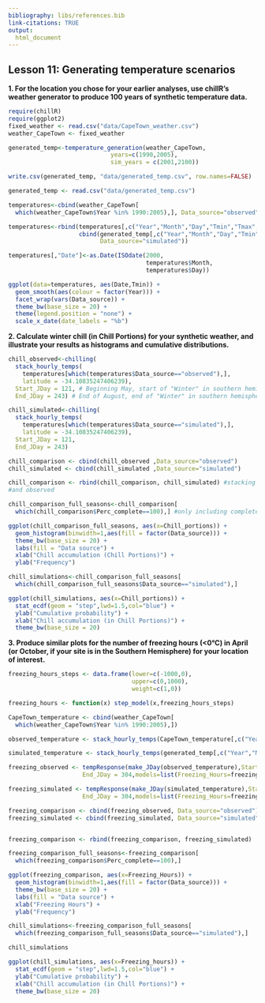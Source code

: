 ```yaml
---
bibliography: libs/references.bib
link-citations: TRUE
output: 
  html_document
---
```


## Lesson 11: Generating temperature scenarios

**1. For the location you chose for your earlier analyses, use chillR’s weather generator to produce 100 years of synthetic temperature data.**
```r
require(chillR)
require(ggplot2)
fixed_weather <- read.csv("data/CapeTown_weather.csv")
weather_CapeTown <- fixed_weather
```

```r
generated_temp<-temperature_generation(weather_CapeTown,
                             years=c(1990,2005),
                             sim_years = c(2001,2100))
```

```r
write.csv(generated_temp, "data/generated_temp.csv", row.names=FALSE)
```


```r
generated_temp <- read.csv("data/generated_temp.csv")

temperatures<-cbind(weather_CapeTown[
  which(weather_CapeTown$Year %in% 1990:2005),], Data_source="observed")

temperatures<-rbind(temperatures[,c("Year","Month","Day","Tmin","Tmax","Data_source")],
                    cbind(generated_temp[,c("Year","Month","Day","Tmin","Tmax")],
                          Data_source="simulated"))

temperatures[,"Date"]<-as.Date(ISOdate(2000,
                                       temperatures$Month,
                                       temperatures$Day))
```


```r
ggplot(data=temperatures, aes(Date,Tmin)) +
  geom_smooth(aes(colour = factor(Year))) +
  facet_wrap(vars(Data_source)) +
  theme_bw(base_size = 20) +
  theme(legend.position = "none") +
  scale_x_date(date_labels = "%b")
```


**2. Calculate winter chill (in Chill Portions) for your synthetic weather, and illustrate your results as histograms and cumulative distributions.**

```r
chill_observed<-chilling(
  stack_hourly_temps(
    temperatures[which(temperatures$Data_source=="observed"),],
    latitude = -34.10835247406239),
  Start_JDay = 121, # Beginning May, start of "Winter" in southern hemisphere
  End_JDay = 243) # End of August, end of "Winter" in southern hemisphere

chill_simulated<-chilling(
  stack_hourly_temps(
    temperatures[which(temperatures$Data_source=="simulated"),],
    latitude = -34.10835247406239),
  Start_JDay = 121,
  End_JDay = 243)

chill_comparison <- cbind(chill_observed ,Data_source="observed") 
chill_simulated <- cbind(chill_simulated ,Data_source="simulated")

chill_comparison <- rbind(chill_comparison, chill_simulated) #stacking simulated
#and observed

chill_comparison_full_seasons<-chill_comparison[
  which(chill_comparison$Perc_complete==100),] #only including complete years

ggplot(chill_comparison_full_seasons, aes(x=Chill_portions)) + 
  geom_histogram(binwidth=1,aes(fill = factor(Data_source))) +
  theme_bw(base_size = 20) +
  labs(fill = "Data source") +
  xlab("Chill accumulation (Chill Portions)") +
  ylab("Frequency")
```

```r
chill_simulations<-chill_comparison_full_seasons[
  which(chill_comparison_full_seasons$Data_source=="simulated"),]

ggplot(chill_simulations, aes(x=Chill_portions)) +
  stat_ecdf(geom = "step",lwd=1.5,col="blue") +
  ylab("Cumulative probability") +
  xlab("Chill accumulation (in Chill Portions)") +
  theme_bw(base_size = 20)
```

**3. Produce similar plots for the number of freezing hours (<0°C) in April (or October, if your site is in the Southern Hemisphere) for your location of interest.**

```r
freezing_hours_steps <- data.frame(lower=c(-1000,0), 
                                   upper=c(0,1000),
                                   weight=c(1,0))

freezing_hours <- function(x) step_model(x,freezing_hours_steps)

CapeTown_temperature <- cbind(weather_CapeTown[
  which(weather_CapeTown$Year %in% 1990:2005),])

observed_temperature <- stack_hourly_temps(CapeTown_temperature[,c("Year","Month","Day","Tmin","Tmax")], latitude = -34.10835247406239)$hourtemps

simulated_temperature <- stack_hourly_temps(generated_temp[,c("Year","Month","Day","Tmin","Tmax")], latitude = -34.10835247406239)$hourtemps

freezing_observed <- tempResponse(make_JDay(observed_temperature),Start_JDay = 274,
                     End_JDay = 304,models=list(Freezing_Hours=freezing_hours))

freezing_simulated <- tempResponse(make_JDay(simulated_temperature),Start_JDay = 274,
                     End_JDay = 304,models=list(Freezing_Hours=freezing_hours))

freezing_comparison <- cbind(freezing_observed, Data_source="observed") 
freezing_simulated <- cbind(freezing_simulated, Data_source="simulated")


freezing_comparison <- rbind(freezing_comparison, freezing_simulated)

freezing_comparison_full_seasons<-freezing_comparison[
  which(freezing_comparison$Perc_complete==100),]

ggplot(freezing_comparison, aes(x=Freezing_Hours)) + 
  geom_histogram(binwidth=1,aes(fill = factor(Data_source))) +
  theme_bw(base_size = 20) +
  labs(fill = "Data source") +
  xlab("Freezing Hours") +
  ylab("Frequency")
```


```r
chill_simulations<-freezing_comparison_full_seasons[
  which(freezing_comparison_full_seasons$Data_source=="simulated"),]

chill_simulations

ggplot(chill_simulations, aes(x=Freezing_hours)) +
  stat_ecdf(geom = "step",lwd=1.5,col="blue") +
  ylab("Cumulative probability") +
  xlab("Chill accumulation (in Chill Portions)") +
  theme_bw(base_size = 20)
```